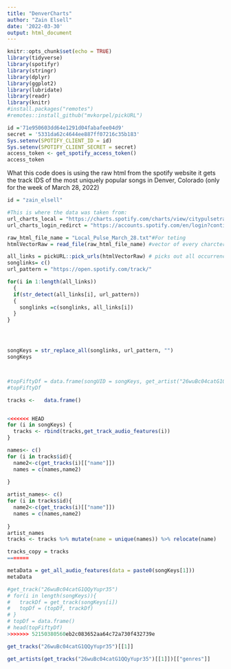 ```yaml
---
title: "DenverCharts"
author: "Zain Elsell"
date: '2022-03-30'
output: html_document
---
```


```r
knitr::opts_chunk$set(echo = TRUE)
library(tidyverse)
library(spotifyr)
library(stringr)
library(dplyr)
library(ggplot2)
library(lubridate)
library(readr)
library(knitr)
#install.packages("remotes")
#remotes::install_github("mvkorpel/pickURL")

```


```r
id ='71e950603dd64e1291d04fabafee04d9'
secret = '5331da62c4644ee887ff07216c35b183'
Sys.setenv(SPOTIFY_CLIENT_ID = id)
Sys.setenv(SPOTIFY_CLIENT_SECRET = secret)
access_token <- get_spotify_access_token()
access_token
```


What this code does is using the raw html from the spotify website it gets the track IDS of the most uniquely popular songs in Denver, Colorado (only for the week of March 28, 2022) 

```r

id = "zain_elsell"

#This is where the data was taken from:
url_charts_local = "https://charts.spotify.com/charts/view/citypulsetrack-denver-weekly/latest"
url_charts_login_redirct = "https://accounts.spotify.com/en/login?continue=https%3A%2F%2Fcharts.spotify.com/login"

raw_html_file_name = "Local_Pulse_March_28.txt"#For teting 
htmlVectorRaw = read_file(raw_html_file_name) #vector of every charcter in the

all_links = pickURL::pick_urls(htmlVectorRaw) # picks out all occurrences of links in the raw html code
songlinks= c()
url_pattern = "https://open.spotify.com/track/"

for(i in 1:length(all_links))
  {
  if(str_detect(all_links[i], url_pattern))
  {
    songlinks =c(songlinks, all_links[i])
  }
}




songKeys = str_replace_all(songlinks, url_pattern, "")
songKeys




```

```r
#topFiftyDf = data.frame(songUID = songKeys, get_artist("26wuBc04catG1QQyYupr35"))#, Artist = get_artist(songlinks))
#topFiftyDf
```

```r
tracks <-   data.frame()


<<<<<<< HEAD
for (i in songKeys) {
  tracks <- rbind(tracks,get_track_audio_features(i))
}

names<- c()
for (i in tracks$id){
  name2<-c(get_tracks(i)[["name"]])
  names = c(names,name2)
  
}

artist_names<- c()
for (i in tracks$id){
  name2<-c(get_tracks(i)[["name"]])
  names = c(names,name2)
  
}
artist_names
tracks <- tracks %>% mutate(name = unique(names)) %>% relocate(name)
```

```r
tracks_copy = tracks
=======

metaData = get_all_audio_features(data = paste0(songKeys[1]))
metaData

#get_track("26wuBc04catG1QQyYupr35")
# for(i in length(songKeys)){
#   trackDf = get_track(songKeys[i]) 
#   topDf = (topDf, trackDf)
# }
# topDf = data.frame()
# head(topFiftyDf)
>>>>>>> 52150380560eb2c083652aa64c72a730f432739e
```

```r
get_tracks("26wuBc04catG1QQyYupr35")[[1]]

get_artists(get_tracks("26wuBc04catG1QQyYupr35")[[1]])[["genres"]]

```


















































































